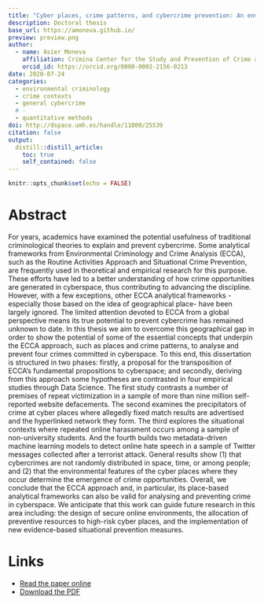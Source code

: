 ```yaml
---
title: "Cyber places, crime patterns, and cybercrime prevention: An environmental criminology and crime analysis approach through data science"
description: Doctoral thesis
base_url: https://amoneva.github.io/
preview: preview.png
author:
  - name: Asier Moneva
    affiliation: Crimina Center for the Study and Prevention of Crime at Miguel Hernandez University
    orcid_id: https://orcid.org/0000-0002-2156-0213
date: 2020-07-24
categories:
  - environmental criminology
  - crime contexts
  - general cybercrime
  # - 
  - quantitative methods
doi: http://dspace.umh.es/handle/11000/25539
citation: false
output:
  distill::distill_article:
    toc: true
    self_contained: false
---
```


```r
knitr::opts_chunk$set(echo = FALSE)
```

# Abstract

For years, academics have examined the potential usefulness of traditional criminological theories to explain and prevent cybercrime. Some analytical frameworks from Environmental Criminology and Crime Analysis (ECCA), such as the Routine Activities Approach and Situational Crime Prevention, are frequently used in theoretical and empirical research for this purpose. These efforts have led to a better understanding of how crime opportunities are generated in cyberspace, thus contributing to advancing the discipline. However, with a few exceptions, other ECCA analytical frameworks -especially those based on the idea of geographical place- have been largely ignored. The limited attention devoted to ECCA from a global perspective means its true potential to prevent cybercrime has remained unknown to date. In this thesis we aim to overcome this geographical gap in order to show the potential of some of the essential concepts that underpin the ECCA approach, such as places and crime patterns, to analyse and prevent four crimes committed in cyberspace. To this end, this dissertation is structured in two phases: firstly, a proposal for the transposition of ECCA’s fundamental propositions to cyberspace; and secondly, deriving from this approach some hypotheses are contrasted in four empirical studies through Data Science. The first study contrasts a number of premises of repeat victimization in a sample of more than nine million self-reported website defacements. The second examines the precipitators of crime at cyber places where allegedly fixed match results are advertised and the hyperlinked network they form. The third explores the situational contexts where repeated online harassment occurs among a sample of non-university students. And the fourth builds two metadata-driven machine learning models to detect online hate speech in a sample of Twitter messages collected after a terrorist attack. General results show (1) that cybercrimes are not randomly distributed in space, time, or among people; and (2) that the environmental features of the cyber places where they occur determine the emergence of crime opportunities. Overall, we conclude that the ECCA approach and, in particular, its place-based analytical frameworks can also be valid for analysing and preventing crime in cyberspace. We anticipate that this work can guide future research in this area including: the design of secure online environments, the allocation of preventive resources to high-risk cyber places, and the implementation of new evidence-based situational prevention measures.

# Links

-   [Read the paper online](http://dspace.umh.es/handle/11000/25539)
-   [Download the PDF](moneva_2020_cyber_places_crime_patterns_and.pdf)
